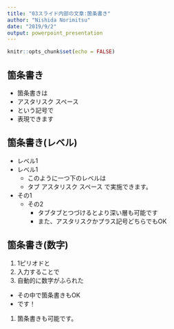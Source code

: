 ```yaml
---
title: "03スライド内部の文章:箇条書き"
author: "Nishida Norimitsu"
date: "2019/9/2"
output: powerpoint_presentation
---
```


```r
knitr::opts_chunk$set(echo = FALSE)
```

<!-- このファイルでは、文章の修飾について解説していきます。　とは言っても、マークダウンでできることができますという解説になるため、「それは大丈夫」という方は次の動画へ -->

## 箇条書き

* 箇条書きは
* アスタリスク スペース
* という記号で
* 表現できます

## 箇条書き(レベル)

* レベル1
* レベル1
  * このように一つ下のレベルは
  * タブ アスタリスク スペース で実施できます。
* その1
  * その2
    + タブタブとつづけるとより深い層も可能です
    + また、アスタリスクかプラス記号どちらでもOK

## 箇条書き(数字)

1. 1ピリオドと
1. 入力することで
1. 自動的に数字がふられた
  * その中で箇条書きもOK
  * です！
1. 箇条書きも可能です。

